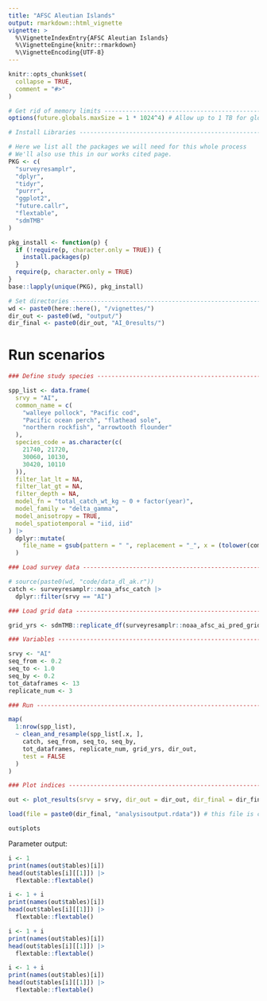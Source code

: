 ```yaml
---
title: "AFSC Aleutian Islands"
output: rmarkdown::html_vignette
vignette: >
  %\VignetteIndexEntry{AFSC Aleutian Islands}
  %\VignetteEngine{knitr::rmarkdown}
  %\VignetteEncoding{UTF-8}
---
```


```r
knitr::opts_chunk$set(
  collapse = TRUE,
  comment = "#>"
)
```

```r
# Get rid of memory limits -----------------------------------------------------
options(future.globals.maxSize = 1 * 1024^4) # Allow up to 1 TB for globals

# Install Libraries ------------------------------------------------------------

# Here we list all the packages we will need for this whole process
# We'll also use this in our works cited page.
PKG <- c(
  "surveyresamplr",
  "dplyr",
  "tidyr",
  "purrr",
  "ggplot2",
  "future.callr",
  "flextable", 
  "sdmTMB"
)

pkg_install <- function(p) {
  if (!require(p, character.only = TRUE)) {
    install.packages(p)
  }
  require(p, character.only = TRUE)
}
base::lapply(unique(PKG), pkg_install)

# Set directories --------------------------------------------------------------
wd <- paste0(here::here(), "/vignettes/")
dir_out <- paste0(wd, "output/")
dir_final <- paste0(dir_out, "AI_0results/")
```
# Run scenarios

```r
### Define study species -------------------------------------------------------

spp_list <- data.frame(
  srvy = "AI",
  common_name = c(
    "walleye pollock", "Pacific cod",
    "Pacific ocean perch", "flathead sole",
    "northern rockfish", "arrowtooth flounder"
  ),
  species_code = as.character(c(
    21740, 21720,
    30060, 10130,
    30420, 10110
  )),
  filter_lat_lt = NA,
  filter_lat_gt = NA,
  filter_depth = NA,
  model_fn = "total_catch_wt_kg ~ 0 + factor(year)",
  model_family = "delta_gamma",
  model_anisotropy = TRUE,
  model_spatiotemporal = "iid, iid"
) |>
  dplyr::mutate(
    file_name = gsub(pattern = " ", replacement = "_", x = (tolower(common_name)))
  )

### Load survey data -----------------------------------------------------------

# source(paste0(wd, "code/data_dl_ak.r"))
catch <- surveyresamplr::noaa_afsc_catch |>
  dplyr::filter(srvy == "AI")

### Load grid data -------------------------------------------------------------

grid_yrs <- sdmTMB::replicate_df(surveyresamplr::noaa_afsc_ai_pred_grid_depth, "year", unique(catch$year))

### Variables ------------------------------------------------------------------

srvy <- "AI"
seq_from <- 0.2
seq_to <- 1.0
seq_by <- 0.2
tot_dataframes <- 13
replicate_num <- 3

### Run ------------------------------------------------------------------------

map(
  1:nrow(spp_list),
  ~ clean_and_resample(spp_list[.x, ],
    catch, seq_from, seq_to, seq_by,
    tot_dataframes, replicate_num, grid_yrs, dir_out,
    test = FALSE
  )
)

### Plot indices --------------------------------------------------------------

out <- plot_results(srvy = srvy, dir_out = dir_out, dir_final = dir_final)

```

```r
load(file = paste0(dir_final, "analysisoutput.rdata")) # this file is created from plot_results()
```

```r
out$plots
```

Parameter output: 

```r
i <- 1
print(names(out$tables)[i])
head(out$tables[i][[1]]) |>
  flextable::flextable()
```


```r
i <- 1 + i
print(names(out$tables)[i])
head(out$tables[i][[1]]) |>
  flextable::flextable()
```


```r
i <- 1 + i
print(names(out$tables)[i])
head(out$tables[i][[1]]) |>
  flextable::flextable()
```


```r
i <- 1 + i
print(names(out$tables)[i])
head(out$tables[i][[1]]) |>
  flextable::flextable()
```
